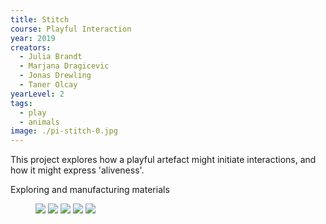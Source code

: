---
title: Stitch
course: Playful Interaction
year: 2019
creators:
  - Julia Brandt
  - Marjana Dragicevic
  - Jonas Drewling
  - Taner Olcay
yearLevel: 2
tags:
  - play
  - animals
image: ./pi-stitch-0.jpg
---

This project explores how a playful artefact might initiate interactions, and how it might express 'aliveness'. 

<MauVideo id="0_882zre8l" />

Exploring and manufacturing materials

<figure class="imageSet">

![](./pi-stitch-1.jpg)
![](./pi-stitch-2.jpg)
![](./pi-stitch-3.jpg)
![](./pi-stitch-4.jpg)
![](./pi-stitch-5.jpg)

</figure>


